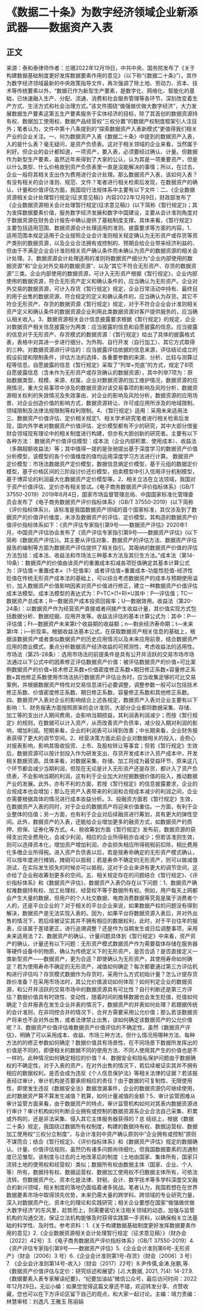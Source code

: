 # 《数据二十条》为数字经济领域企业新添武器——数据资产入表
## 正文
来源：泰和泰律师作者：兰珊2022年12月19日，中共中央、国务院发布了《关于构建数据基础制度更好发挥数据要素作用的意见》（以下称“《数据二十条》”）。其作为数字经济领域最新的中央政策指导文件，再次强调了除土地、劳动力、资本、技术等传统要素以外，“数据已作为新型生产要素，是数字化、网络化、智能化的基础，已快速融入生产、分配、流通、消费和社会服务管理等各环节，深刻改变着生产方式、生活方式和社会治理方式。”该文件围绕“做强做优做大数字经济”，大力发展数据生产要素这第五生产要素服务于实体经济的目标，除了其首创的数据资源持有权、数据加工使用权、数据产品经营权“三权分置”的数据产权制度框架引人注目外；笔者认为，文件中第十八条提到的“探索数据资产入表新模式”更值得我们相关产业的企业关注。一、何为数据资产入表《数据二十条》中提到的数据资产入表，入的是什么表？毫无疑问，是资产负债表。这对于相关领域的企业来看，当然属于利好。但企业的会计都知道，一项资产，要入表，必须要经过确认、计量。但数据作为新型生产要素，虽然近年来得到了大家的公认，认为其是一项重要资产，但是以什么类型、什么价格放到资产负债表里一直是没能解决的事情；所以，在过去，企业一般将其相关支出作为费用进行会计处理。那么数据资产入表，该如何入表？有没有相关的会计准则、规范、文件？笔者进行相关检索后发现，在数据资产的确认、计量和价值评估方面，我国现行法规体系中主要有以下文件：二、《企业数据资源相关会计处理暂行规定(征求意见稿)》内容2022年12月9日，财政部发布了《企业数据资源相关会计处理暂行规定(征求意见稿)》(以下简称《暂行规定》)；其为发挥数据要素价值，服务数字经济发展和数字中国建设，主要从会计准则角度对于数据资源在财务会计报告中确认提供了基础制度支撑。具体来看，《暂行规定》主要包括适用范围、数据资源会计处理适用的准则、披露要求等方面的内容。1、适用范围本规定适用于企业按照企业会计准则相关规定确认为无形资产或存货等资产类别的数据资源，以及企业合法拥有或控制的、预期会给企业带来经济利益的、但由于不满足企业会计准则相关资产确认条件而未确认为资产的数据资源的相关会计处理。2、数据资源会计处理适用的准则将数据资产细分为“企业内部使用的数据资源”和“企业对外交易的数据资源”、以及“其它不符合无形资产、存货的数据资源”三类。企业内部使用的数据资源，可计入无形资产根据《暂行规定》，企业内部使用的数据资源，符合无形资产定义和确认条件的，应当确认为无形资产。企业对外交易的数据资源，可计入存货《暂行规定》规定，企业日常活动中持有、最终目的用于出售的数据资源，符合规定的定义和确认条件的，应当确认为存货。其它不符合无形资产、存货的数据资源《暂行规定》规定，对于不符合企业会计准则相关资产定义和确认条件的数据资源企业利用此类数据资源对客户提供服务的，应当确认相关收入。3、数据资源相关会计信息披露要求根据《暂行规定》的规定，企业对数据资产相关信息披露分为两类：应当披露的信息和自愿披露的信息。应当披露的信息对于无形资产、存货模式的数据资源：《暂行规定》给出了具体的披露格式表，表格中对其进一步进行细分，为外购、自行开发（自行加工）、其它方式取得的三种。对数据资源进行评估的：应当披露评估依据的信息来源，评估结论成立的假设前提和限制条件，评估方法的选择，各重要参数的来源、分析、比较与测算过程等信息。自愿披露的信息《暂行规定》采取了“列举+兜底”的方式，规定了8项自愿披露信息（含未作为无形资产或存货确认的数据资源），其中列举7项为：原始数据类型、规模、来源、权属，企业对数据资源的加工维护情况，数据资源的应用情况，重大交易事项中涉及的数据资源对该交易事项的影响及风险分析，数据资源相关权利的失效情况及失效事由、对企业的影响及风险分析，数据资源的应用场景、对企业创造价值的影响方式，数据资源转让、许可或应用所涉及的地域限制、领域限制及法律法规限制等权利限制。4、《暂行规定》适用：采用未来适用法三、数据资产价值评估、定价相关规定1、相关学术研究笔者进行相关检索后发现，国内外学者对数据资产价值评估、定价模型都有不少的研究，其中大部分借鉴财会领域现有理论中的相关制度进行构建，但亦有大胆创新的研究者。主要有以下各种方法： 数据资产价值评估模型：成本法（企业内部积累、使用成本）、收益法（多期超额收益法）等；其中值得一提的是张驰提出基于深度学习的数据资产价值分析模型，该模型的各个价值维度的值均运用深度学习方法进行计算。 数据资产定价模型：市场法数据资产定价模型，数据信息熵定价模型，基于元组的数据定价模型，基于价格区间的三阶段讨价还价模型，拍卖模型中引入信用评分机制模型，基于博弈论的利润最大化数据资产定价模型等。2、相关立法在立法领域，我国对于资产价值评估、定价亦有相关尝试。《电子商务数据资产评价指标体系》（GB/T 37550-2019）2019年6月4日，国家市场监督管理总局、中国国家标准化管理委员会发布了《电子商务数据资产评价指标体系》（GB/T 37550-2019）(以下简称《评价指标体系》)，该标准是我国数据资产领域的首个国家标准，其仅涉及到了数据资产的价值评价维度，未涉及数据资产的评估、定价模型。其构造的数据资产价值评价指标体系如下：《资产评估专家指引第9号——数据资产评估》2020年1月，中国资产评估协会发布了《资产评估专家指引第9号——数据资产评估》(以下简称《数据资产评估》)。其主要从评估对象、数据资产的评估方法、数据资产评估报告的编制等方面为数据资产评估提供了相关指引。其吸纳的数据资产价值的评估方法包括：成本法、收益法和市场法三种基本方法及其衍生方法。”成本法（第14-19条）：数据资产的价值由该资产的重置成本扣减各项贬值确定其基本计算公式为：评估值＝重置成本×（1-贬值率）或者评估值=重置成本-功能性贬值-经济性贬值在传统无形资产成本法的基础上，可以综合考虑数据资产的成本与预期使用溢价，加入数据资产价值影响因素对资产价值进行修正，建立一种数据资产价值评估成本法模型。成本法模型的表达式为：P=TC×(1+R)×U其中：P—评估值；TC—数据资产总成本；R—数据资产成本投资回报率；U—数据效用。收益法（第20-24条）：以数据资产作为经营资产直接或者间接产生收益计量，其价值实现方式包括数据分析、数据挖掘、应用开发等。收益法评估的基本计算公式为：其中：P—评估值；Ft—数据资产未来第t个收益期的收益额；n—剩余经济寿命期；t—未来第t年；i—折现率。根据收益法基本公式，在获取数据资产相关信息的基础上，根据该数据资产或者类似数据资产的历史应用情况以及未来应用前景，结合数据资产应用的商业模式，重点分析数据资产经济收益的可预测性，考虑收益法的适用性。市场法（第25-28条）：选用市场法的前提条件是具有公开并活跃的交易市场市场法通过以下公式中的因素修正评估数据资产价值：被评估数据资产的价值=可比案例数据资产的价值×技术修正系数×价值密度修正系数×期日修正系数×容量修正系数×其他修正系数使用市场法执行数据资产评估业务时，应当收集足够的可比交易案例，并根据数据资产特性对交易信息进行必要调整，调整参数一般可以包括技术修正系数、价值密度修正系数、期日修正系数、容量修正系数和其他修正系数。四、数据资产入表对企业的影响结合上述各规定，数据资产入表对企业主要有以下影响：1、财务报表方面按照原来的会计准则，大部分企业都将数据采集、存储、加工等的支出计入期间费用，会影响当期损益，其利润表利润减少；而按《暂行规定》的规则，在数据可以计入资产，从而改善资产负债率，减少投入期对利润的影响，增加利润。短期来看，企业的利润表可以得到改善；中长期来看，企业财务报表获得了更大的调节空间。2、经营决策方面此前企业对数据相关的投入，会担心对报表影响，影响其吸收投资、上市、及股权转让等事宜；但若《暂行规定》生效后，数据资源可以按计划投入作为研发支出、存货开发成本计入资产成本中，开发相关数据资源。具体来看，对数据采集、存储、加工将成为最受益环节，原来这几个环节都会减少当期利润，但现在无论是计入无形资产还是存货，都计入了资产负债表，不会影响当期的利润，这有利于企业加大对挖掘数据价值的投入，推动数据产业的发展。此外，亦有不利的方面，若按《暂行规定》的信息披露要求，企业的合规成本也会增加；那么在资产入表带来的利润和合规成本减少的利润之间，企业亦需要根据具体的情况进行成本收益分析。3、投融资方面若《暂行规定》生效，在数据资产入表的同时，对于企业的数据资产将迎来价值重估。一方面，有利于企业整体的估值；另一方面，也有利于企业对后续融资进行筹划，具有更大的弹性空间。此外，数据资产的入表，还能给企业增加更多的融资方式，如数据资产的质押、担保、证券化等方式。4、税收筹划方面《暂行规定》发布前，数据资源的获得支出完全费用化，会减少利润，相应的企业所得税亦会减少；但若该准则生效，则可以选择资本化，增加资产增加利润，亦会损失相应所得税税前扣除，相比费用化多缴企业所得税。进入资产负债表以后，若是按寿命确定的无形资产模式确认，可以按年度进行摊销，摊销可以抵税；若是寿命不确定的无形资产，则可以做减值测试，在实际发生损失的时候亦可以抵税。这对于企业来讲有更大的调节空间，这亦给了企业税收筹划更多的空间。五、相关规定存在的问题结合《暂行规定》、《评价指标体系》和《数据资产评估》，数据资产入表仍存在以下问题：1、数据资产确权难数据持有权、加工处理权、经营权不等于数据所有权。例如，用户每天上网都会产生大量的数据，但用户的个人社交数据、电商消费数据等究竟是属于消费者个人的，还是平台企业的？对于相关的平台企业来说，如果数据产权的问题没有得到解决，数据资产是无法实现入表的。因为，如果平台将数据资源入表后，并对外出售的情况下，若后续被证实其并不拥有相应的数据权利，此时，对于平台往年的报表，应该属于差错更正，进行追溯调整？还是作为当期发生或日后调整事项，采用未来适用法？2、数据资产的确认、计量问题具体到《暂行规定》中来看，资产资产的确认、计量还有以下问题：无形资产模式数据资产作为需要载体存储在服务器等硬件设备中的物质，确认为传统定义下的无形资产，是否合适？是否直接定义一类新型资产——数据资产，更为合适？即使确认为无形资产，其使用寿命如何确定？若为使用寿命不确定的无形资产，减值如何确定？每次都要通过第三方评估机构进行评估吗？存货模式数据作为存货时，采用什么方式初始计量？怎么计提存货跌价准备？在采用市场法时，其公允价值波动如何体现？如何判定企业的数据资源，和公开并活跃的交易市场中的数据资源具有可比性？自行判断还是第三方评估？数据价值具有时效性、变动性，随着时间的推移数据也会发生贬值，贬值如何确定？合并报表在发生企业并表的情况下，数据资产的并表如何处理？若跟据传统的会计准则，在非同控合并的情况下，合并方需要采用公允价值；那么若该数据资产将来也不会对外出售，或者法律禁止出售，该如何确定该数据资产的公允价值呢？3、数据资产价值评估难数据资产价值评估的不确定性，虽然《数据资产评估》，明确了可以采用成本、收益、市场三种方法，但什么情况用哪种方法、每种方法的的修正参数如何确定？数据价值具有场景性，在不同场景下数据所发挥出的价值是不同的，即便相关的数据不同的使用方法、不同人使用其产生的价值也是不一样的。此种情况如何确定相应的价值？4、数据安全和隐私保护问题由于数据确权的不确定性，对于入表的资产，在对外出售的情况下，若后续被证实其并不拥有相应的数据权利，是否会成为违反《个人信息保护法》等相关法律的证据？若该报表经过审计，审计机构是否要承担相应的责任？由于数据的可复制性、无限使用性，即使发生违反《数据安全法》数据泄漏事件，企业的数据资源仍可继续使用，此时数据资产算不算发生减值？若算，如何计量减值的金额？5、审计监管困难从审计监管方面来看，由于数据资产的特点，审计监管机构如何对其表内数据资源进行审计？审计机构如何判断企业拥有或控制的数据资源系企业合法自己采集、积累或外购的，还是非法采集、侵入其它主体服务器获得的？总 结综上，根据《数据二十条》规定，我国绕过数据所有权制度，构建的数据持有权、数据运营权、数据加工使用权“三权分立制度”，与会计准则中资产确认原则中“企业拥有或控制”原则不谋而合；结合《暂行规定》、《评价指标体系》和《数据资产评估》规定的数据确认、计量、价值评估规则，虽然仍有诸多问题尚待细化，但我国数据要素的流通制度已见雏型。该制度与过去的土地改革后的制度（土地由国家、集体所有，国家只流转土地的使用权和经营权）类似；数据所有权由数据主体（国家、企业、个人等）所有，数据持有权、数据运营权、数据加工使用权不归数据主体所有，可依法流转。但数据资产化、资本化是法律、财税、会计、数字技术等多学科深度交叉融合的新兴领域，相关制度的落地仍面临着诸多挑战。笔者认为，我国若想在在世界数据要素市场中取得领先优势，未来仍需大量的跨学科、跨领域的专业研究力量，深入对数据资产化、资本化的理论和实践研究；相关企业要想在国家“做强做优做大数字经济”的东风里，趁势而上，则需要密切关注相关领域的动态，加强与监管机构的沟通交流，保证立法机构能够及时获得实践第一手资料，以确保相关立法基础的科学性、及时性。参考资料：1.《关于构建数据基础制度更好发挥数据要素作用的意见》2.《企业数据资源相关会计处理暂行规定（征求意见稿）》（财办会〔2022〕42号）3.《电子商务数据资产评价指标体系》（GB/T 37550-2019）4.《资产评估专家指引第9号——数据资产评估》5.《企业会计准则第6号-无形资产》（财会〔2006〕3 号）6.《企业会计准则第1号-存货》（财会〔2006〕3 号）7. 《企业会计准则第14号-收入》（财会〔2017〕22号）8.尹传儒,金涛,张鹏,等. 《数据资产价值评估与定价：研究综述和展望》[J].大数据, 2021, 7(4): 14-27.9.《数据要素入表专家解读纪要》，“纪要加油站”微信公众号，最后访问时间：2022年12月29日。无讼小编：如果您觉得这篇文章还不错，欢迎转发分享、点赞收藏，您也可以在下方评论区留下自己的观点，和大家一起讨论。主编：靖力责编：林慧审核：刘逸凡 王雅玉 陈丽娟